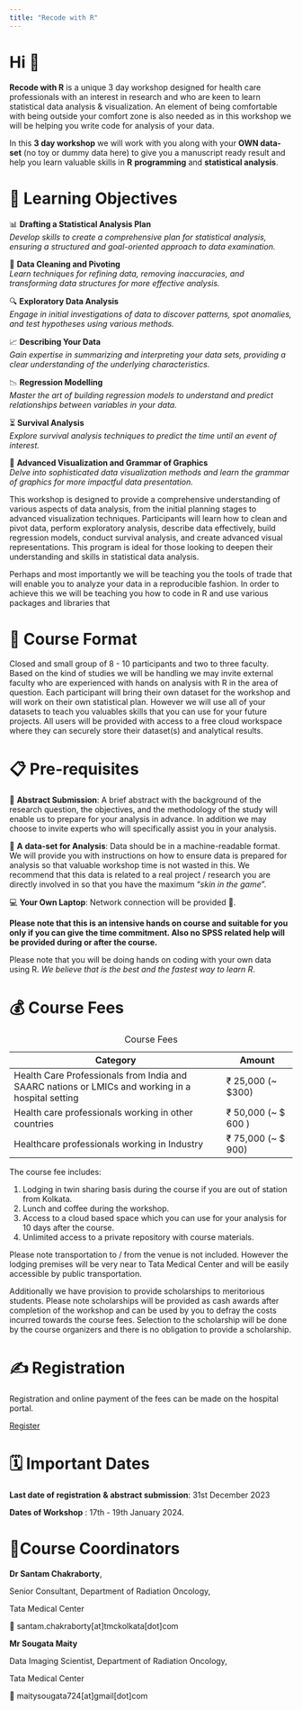 ```yaml
---
title: "Recode with R"
---
```


# Hi 👋

**Recode with R** is a unique 3 day workshop designed for health care professionals with an interest in research and who are keen to learn statistical data analysis & visualization. An element of being comfortable with being outside your comfort zone is also needed as in this workshop we will be helping you write code for analysis of your data.

In this **3 day workshop** we will work with you along with your **OWN data-set** (no toy or dummy data here) to give you a manuscript ready result and help you learn valuable skills in **R** **programming** and **statistical analysis**.

# 📖 Learning Objectives

📊 **Drafting a Statistical Analysis Plan**\
*Develop skills to create a comprehensive plan for statistical analysis, ensuring a structured and goal-oriented approach to data examination.*

🧹 **Data Cleaning and Pivoting**\
*Learn techniques for refining data, removing inaccuracies, and transforming data structures for more effective analysis.*

🔍 **Exploratory Data Analysis**\
*Engage in initial investigations of data to discover patterns, spot anomalies, and test hypotheses using various methods.*

📈 **Describing Your Data**\
*Gain expertise in summarizing and interpreting your data sets, providing a clear understanding of the underlying characteristics.*

📉 **Regression Modelling**\
*Master the art of building regression models to understand and predict relationships between variables in your data.*

⏳ **Survival Analysis**\
*Explore survival analysis techniques to predict the time until an event of interest.*

🌈 **Advanced Visualization and Grammar of Graphics**\
*Delve into sophisticated data visualization methods and learn the grammar of graphics for more impactful data presentation.*

This workshop is designed to provide a comprehensive understanding of various aspects of data analysis, from the initial planning stages to advanced visualization techniques. Participants will learn how to clean and pivot data, perform exploratory analysis, describe data effectively, build regression models, conduct survival analysis, and create advanced visual representations. This program is ideal for those looking to deepen their understanding and skills in statistical data analysis.

Perhaps and most importantly we will be teaching you the tools of trade that will enable you to analyze your data in a reproducible fashion. In order to achieve this we will be teaching you how to code in R and use various packages and libraries that

# 🎒 Course Format

Closed and small group of 8 - 10 participants and two to three faculty. Based on the kind of studies we will be handling we may invite external faculty who are experienced with hands on analysis with R in the area of question. Each participant will bring their own dataset for the workshop and will work on their own statistical plan. However we will use all of your datasets to teach you valuables skills that you can use for your future projects. All users will be provided with access to a free cloud workspace where they can securely store their dataset(s) and analytical results.

# 📋 Pre-requisites

📄 **Abstract Submission**: A brief abstract with the background of the research question, the objectives, and the methodology of the study will enable us to prepare for your analysis in advance. In addition we may choose to invite experts who will specifically assist you in your analysis.

💾 **A** **data-set for Analysis**: Data should be in a machine-readable format. We will provide you with instructions on how to ensure data is prepared for analysis so that valuable workshop time is not wasted in this. We recommend that this data is related to a real project / research you are directly involved in so that you have the maximum "*skin in the game*".

💻 **Your Own Laptop**: Network connection will be provided 🤝.

::: callout-note
**Please note that this is an intensive hands on course and suitable for you only if you can give the time commitment. Also no SPSS related help will be provided during or after the course.**
:::

::: callout-important
Please note that you will be doing hands on coding with your own data using R. *We believe that is the best and the fastest way to learn R*.
:::

# 💰 Course Fees

| Category                                                                                          | Amount                |
|------------------------------------------------------|------------------|
| Health Care Professionals from India and SAARC nations or LMICs and working in a hospital setting | ₹ 25,000 (\~ \$300)   |
| Health care professionals working in other countries                                              | ₹ 50,000 (\~ \$ 600 ) |
| Healthcare professionals working in Industry                                                      | ₹ 75,000 (\~ \$ 900)  |

: Course Fees

The course fee includes:

1.  Lodging in twin sharing basis during the course if you are out of station from Kolkata.
2.  Lunch and coffee during the workshop.
3.  Access to a cloud based space which you can use for your analysis for 10 days after the course.
4.  Unlimited access to a private repository with course materials.

Please note transportation to / from the venue is not included. However the lodging premises will be very near to Tata Medical Center and will be easily accessible by public transportation.

Additionally we have provision to provide scholarships to meritorious students. Please note scholarships will be provided as cash awards after completion of the workshop and can be used by you to defray the costs incurred towards the course fees. Selection to the scholarship will be done by the course organizers and there is no obligation to provide a scholarship.

# ✍️ Registration

Registration and online payment of the fees can be made on the hospital portal.

[Register](https://tmckolkata.com "Register for course"){.btn .btn-primary}

# 🗓️ Important Dates

**Last date of registration** **& abstract submission**: 31st December 2023

**Dates of Workshop** : 17th - 19th January 2024.


# 🧑Course Coordinators

**Dr Santam Chakraborty**,

Senior Consultant, Department of Radiation Oncology,

Tata Medical Center

📧 santam.chakraborty\[at\]tmckolkata\[dot\]com

**Mr Sougata Maity**

Data Imaging Scientist, Department of Radiation Oncology,

Tata Medical Center

📧 maitysougata724\[at\]gmail\[dot\]com
